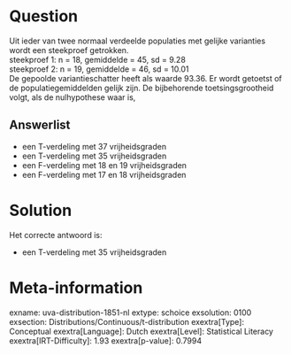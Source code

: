 Question
========

Uit ieder van twee normaal verdeelde populaties met gelijke varianties
wordt een steekproef getrokken.\
steekproef 1: n = 18, gemiddelde = 45, sd = 9.28\
steekproef 2: n = 19, gemiddelde = 46, sd = 10.01\
De gepoolde variantieschatter heeft als waarde 93.36. Er wordt getoetst
of de populatiegemiddelden gelijk zijn. De bijbehorende
toetsingsgrootheid volgt, als de nulhypothese waar is,

Answerlist
----------

* een T-verdeling met 37 vrijheidsgraden
* een T-verdeling met 35 vrijheidsgraden
* een F-verdeling met 18 en 19 vrijheidsgraden
* een F-verdeling met 17 en 18 vrijheidsgraden

Solution
========

Het correcte antwoord is: 

* een T-verdeling met 35 vrijheidsgraden

Meta-information
================
exname: uva-distribution-1851-nl
extype: schoice
exsolution: 0100
exsection: Distributions/Continuous/t-distribution
exextra[Type]: Conceptual
exextra[Language]: Dutch
exextra[Level]: Statistical Literacy
exextra[IRT-Difficulty]: 1.93
exextra[p-value]: 0.7994
